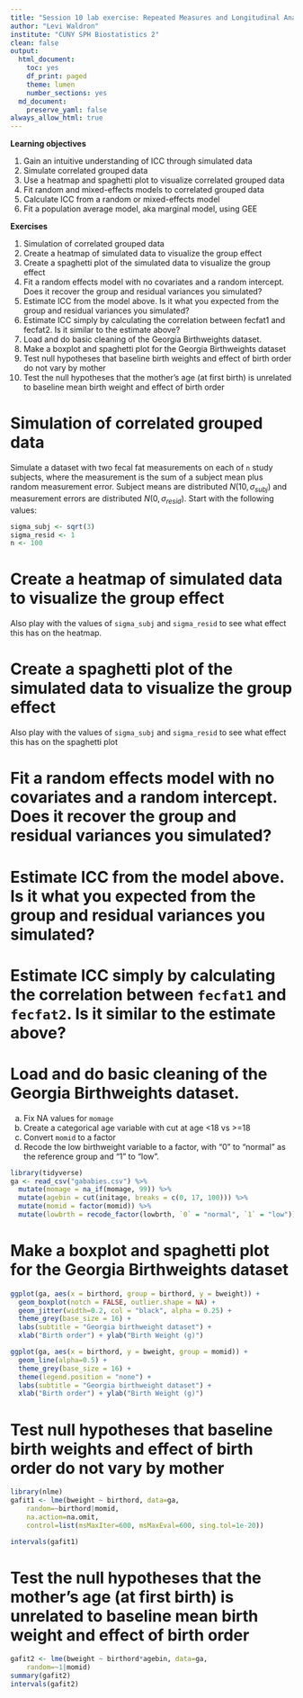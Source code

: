 ```yaml
---
title: "Session 10 lab exercise: Repeated Measures and Longitudinal Analysis II"
author: "Levi Waldron"
institute: "CUNY SPH Biostatistics 2"
clean: false
output:
  html_document:
    toc: yes
    df_print: paged
    theme: lumen
    number_sections: yes
  md_document:
    preserve_yaml: false
always_allow_html: true
---
```


**Learning objectives**

1. Gain an intuitive understanding of ICC through simulated data
2. Simulate correlated grouped data
3. Use a heatmap and spaghetti plot to visualize correlated grouped data
4. Fit random and mixed-effects models to correlated grouped data
5. Calculate ICC from a random or mixed-effects model
6. Fit a population average model, aka marginal model, using GEE

**Exercises**

1. Simulation of correlated grouped data
2. Create a heatmap of simulated data to visualize the group effect
3. Create a spaghetti plot of the simulated data to visualize the group effect
4. Fit a random effects model with no covariates and a random intercept. Does it recover the group and residual variances you simulated?
5. Estimate ICC from the model above. Is it what you expected from the group and residual variances you simulated?
6. Estimate ICC simply by calculating the correlation between fecfat1 and fecfat2. Is it similar to the estimate above?
7. Load and do basic cleaning of the Georgia Birthweights dataset.
8. Make a boxplot and spaghetti plot for the Georgia Birthweights dataset
9. Test null hypotheses that baseline birth weights and effect of birth order do not vary by mother
10. Test the null hypotheses that the mother’s age (at first birth) is unrelated to baseline mean birth weight and effect of birth order

# Simulation of correlated grouped data

Simulate a dataset with two fecal fat measurements on each of `n` study subjects, where the measurement is the sum of a subject mean plus random measurement error. Subject means are distributed $N(10, \sigma_{subj})$ and measurement errors are distributed $N(0, \sigma_{resid})$. Start with the following values:
```r
sigma_subj <- sqrt(3)
sigma_resid <- 1
n <- 100
```

# Create a heatmap of simulated data to visualize the group effect

Also play with the values of `sigma_subj` and `sigma_resid` to see what effect this has on the heatmap.

# Create a spaghetti plot of the simulated data to visualize the group effect

Also play with the values of `sigma_subj` and `sigma_resid` to see what effect this has on the spaghetti plot

# Fit a random effects model with no covariates and a random intercept. Does it recover the group and residual variances you simulated?

# Estimate ICC from the model above. Is it what you expected from the group and residual variances you simulated?

# Estimate ICC simply by calculating the correlation between `fecfat1` and `fecfat2`. Is it similar to the estimate above?

# Load and do basic cleaning of the Georgia Birthweights dataset. 

a. Fix NA values for `momage`
b. Create a categorical age variable with cut at age <18 vs >=18
c. Convert `momid` to a factor
d. Recode the low birthweight variable to a factor, with "0" to "normal" as the reference group and "1" to "low".

```r
library(tidyverse)
ga <- read_csv("gababies.csv") %>%
  mutate(momage = na_if(momage, 99)) %>%
  mutate(agebin = cut(initage, breaks = c(0, 17, 100))) %>%
  mutate(momid = factor(momid)) %>%
  mutate(lowbrth = recode_factor(lowbrth, `0` = "normal", `1` = "low"))
```

# Make a boxplot and spaghetti plot for the Georgia Birthweights dataset

```r
ggplot(ga, aes(x = birthord, group = birthord, y = bweight)) +
  geom_boxplot(notch = FALSE, outlier.shape = NA) +
  geom_jitter(width=0.2, col = "black", alpha = 0.25) +
  theme_grey(base_size = 16) + 
  labs(subtitle = "Georgia birthweight dataset") +
  xlab("Birth order") + ylab("Birth Weight (g)")
```

```r
ggplot(ga, aes(x = birthord, y = bweight, group = momid)) +
  geom_line(alpha=0.5) +
  theme_grey(base_size = 16) + 
  theme(legend.position = "none") +
  labs(subtitle = "Georgia birthweight dataset") +
  xlab("Birth order") + ylab("Birth Weight (g)")
```

# Test  null hypotheses that baseline birth weights and effect of birth order do not vary by mother

```r
library(nlme)
gafit1 <- lme(bweight ~ birthord, data=ga, 
    random=~birthord|momid,
    na.action=na.omit,
    control=list(msMaxIter=600, msMaxEval=600, sing.tol=1e-20))
```

```r
intervals(gafit1)
```

# Test  the null hypotheses that the mother's age (at first birth) is unrelated to baseline mean birth weight and effect of birth order

```r
gafit2 <- lme(bweight ~ birthord*agebin, data=ga, 
    random=~1|momid)
summary(gafit2)
intervals(gafit2)
```
